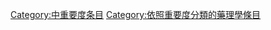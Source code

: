 {{catmore1|[[Wikipedia:药理学专题|Wikipedia:药理学专题]]}}
{{Articles by Importance|topic=药理学|project=药理学|format=TOC}}
{{emptycat}}

[[Category:中重要度条目|Category:中重要度条目]]
[[Category:依照重要度分類的藥理學條目|Category:依照重要度分類的藥理學條目]]
